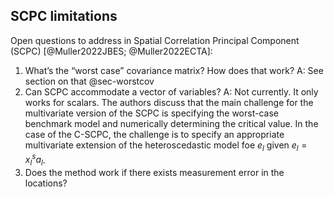 ## SCPC limitations

Open questions to address in Spatial Correlation Principal Component (SCPC) [@Muller2022JBES; @Muller2022ECTA]:

1. What's the "worst case" covariance matrix? How does that work? A: See section on that @sec-worstcov
2. Can SCPC accommodate a vector of variables? A: Not currently. It only works for scalars. The authors discuss that the main challenge for the multivariate version of the SCPC is specifying the worst-case benchmark model and numerically determining the critical value. In the case of the C-SCPC, the challenge is to specify an appropriate multivariate extension of the heteroscedastic model foe $e_l$ given $e_l=x^s_la_l$.
3. Does the method work if there exists measurement error in the locations?


